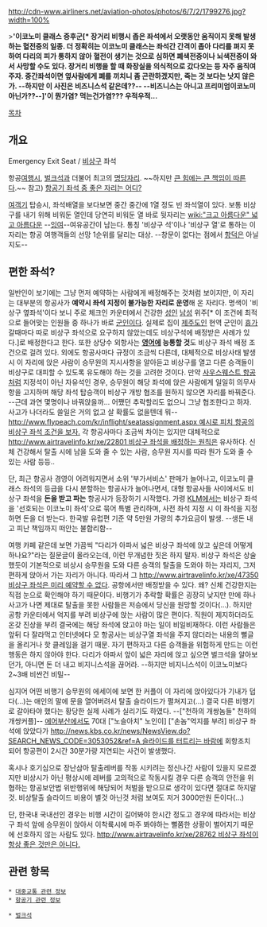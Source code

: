 http://cdn-www.airliners.net/aviation-photos/photos/6/7/2/1799276.jpg?width=100%

>''''이코노미 클래스 증후군[* 장거리 비행시 좁은 좌석에서 오랫동안 움직이지 못해 발생하는 혈전증의 일종. 더 정확히는 이코노미 클래스는 좌석간 간격이 좁아 다리를 펴지 못하여 다리의 피가 통하지 않아 혈전이 생기는 것으로 심하면 폐색전증이나 뇌색전증이 와서 사망할 수도 있다. 장거리 비행을 할 때 화장실을 의식적으로 갔다오는 등 자주 움직여주자. 중간좌석이면 옆사람에게 폐를 끼치니 좀 곤란하겠지만, 죽는 것 보다는 낫지 않은가. --하지만 이 사진은 비즈니스석 같은데??-- --비즈니스는 아니고 프리미엄이코노미 아닌가??--]'이 뭔가염? 먹는건가염??? 우적우적...'''

[[목차]]
== 개요 ==
Emergency Exit Seat / [[비상구]] 좌석

항공[[여행]]시, [[벌크석]]과 더불어 최고의 [[명당]]자리. ~~하지만 [[큰 힘에는 큰 책임이 따른다]].~~
참고) [http://www.airtravelinfo.kr/xe/47313 항공기 좌석 중 좋은 자리는 어디?]

[[여객기]] 탑승시, 좌석배열을 보다보면 중간 중간에 1열 정도 빈 좌석열이 있다. 보통 비상구를 내기 위해 비워둔 열인데 당연히 비워둔 열 바로 뒷자리는 [[wiki:"크고 아름다운" 넓고 아름다운]] --[[잉여]]--여유공간이 남는다. 통칭 '비상구 석'이나 '비상구 열'로 통하는 이 자리는 항공 여행객들의 선망 1순위를 달리는 대상. --창문이 없다는 점에서 [[항덕]]은 아닐지도--

== 편한 좌석? ==
일반인이 보기에는 그냥 먼저 예약하는 사람에게 배정해주는 것처럼 보이지만, 이 자리는 대부분의 항공사가 '''예약시 좌석 지정이 불가능한 자리로 운영'''해 온 자리다. 명색이 '비상구 옆좌석'이다 보니 주로 체크인 카운터에서 건강한 [[성인]] [[남성]] 위주[* 이 조건에 최적으로 들어맞는 인원들 중 하나가 바로 [[군인]]이다. 실제로 집이 [[제주도]]인 현역 군인이 [[휴가]] 갈때마다 따로 비상구 좌석으로 요구하지 않았는데도 비상구석에 배정받은 사례가 있다.]로 배정한다고 한다. 또한 상당수 외항사는 '''[[영어]]에 능통할 것'''도 비상구 좌석 배정 조건으로 걸려 있다. 외에도 항공사마다 규정이 조금씩 다른데, 대체적으로 비상사태 발생시 이 자리에 앉은 사람이 승무원의 지시사항을 알아듣고 비상구를 열고 다른 승객들이 비상구로 대피할 수 있도록 유도해야 하는 것을 고려한 것이다. 만약 [[사우스웨스트 항공]]처럼 지정석이 아닌 자유석인 경우, 승무원이 해당 좌석에 앉은 사람에게 일일히 의무사항을 고지하며 해당 좌석 탑승객이 비상구 개방 협조를 원하지 않으면 자리를 바꿔준다. --근데 과연 몇명이나 바꿔앉을까... 어쨌던 추락할리도 없으니 그냥 협조한다고 하자. 사고가 나더라도 쓸일은 거의 없고 살 확률도 없을텐데 뭐-- [[http://www.flypeach.com/kr/inflight/seatassignment.aspx 예시로 피치 항공의 비상구 좌석 조건을 보자.]]
각 항공사마다 조금씩 차이는 있지만 대체적으로 [[http://www.airtravelinfo.kr/xe/22801 비상구 좌석을 배정하는 원칙]]은 유사하다. 신체 건강해서 탈출 시에 남을 도와 줄 수 있는 사람, 승무원 지시를 따라 뭔가 도와 줄 수 있는 사람 등등..

단, 최근 항공사 경영이 어려워지면서 소위 '부가서비스' 판매가 늘어나고, 이코노미 클래스 좌석의 등급을 다시 분할하는 항공사가 늘어나면서, 대형 항공사들 사이에서도 비상구 좌석을 '''돈을 받고 파는''' 항공사가 등장하기 시작했다. 가령 [[KLM]]에서는 비상구 좌석을 '선호되는 이코노미 좌석'으로 묶어 특별 관리하며, 사전 좌석 지정 시 이 좌석을 지정하면 돈을 더 받는다. 한국발 유럽편 기준 약 5만원 가량의 추가요금이 발생. --생돈 내고 피난 책임까지 떠안는 불합리함--

여행 카페 같은데 보면 가끔씩 "다리가 아파서 넓은 비상구 좌석에 앉고 싶은데 어떻게 하나요?"라는 질문글이 올라오는데, 이런 무개념한 짓은 하지 말자. 비상구 좌석은 상술했듯이 기본적으로 비상시 승무원을 도와 다른 승객의 탈출을 도와야 하는 자리지, 그저 편하게 앉아서 가는 자리가 아니다. 따라서 그 [[http://www.airtravelinfo.kr/xe/47350 비상구 좌석은 미리 예약할 수 없다]]. 공항에서만 배정받을 수 있다. 왜? 신체 건강한지는 직접 눈으로 확인해야 하기 때문이다. 비행기가 추락할 확률은 굉장히 낮지만 만에 하나 사고가 나면 제대로 탈출을 못한 사람들은 저승에서 당신을 원망할 것이다(...). 하지만 공항 카운터에서 억지를 부려 비상구에 앉는 사람이 많은 편이다. 직원이 제지하더라도 온갖 진상을 부려 결국에는 해당 좌석에 앉고야 마는 일이 비일비재하다. 이런 사람들은 앞뒤 다 잘라먹고 인터넷에다 모 항공사는 비상구열 좌석을 주지 않더라는 내용의 뻘글을 올리거나 핫 클레임을 걸기 때문. 자기 편하자고 다른 승객들을 위험하게 만드는 이런 행동은 하지 않아야 한다. 다리가 아파서 앞이 넓은 자리에 앉고 싶으면 벌크석을 알아보던가, 아니면 돈 더 내고 비지니스석을 끊어라. --하지만 비지니스석이 이코노미보다 2~3배 비싼건 비밀-- 

심지어 어떤 비행기 승무원의 에세이에 보면 한 커플이 이 자리에 앉아있다가 기내가 덥다(...)는 애인의 말에 문을 열어버려서 탈출 슬라이드가 펼쳐지고(...) 결국 다른 비행기로 갈아타야 했다는 황당한 실제 사례가 실리기도 하였다. --["천하의 개쌍놈들" 천하의 개쌍커플]--  [[에어부산]]에서도 70대 ["노슬아치" 노인이] ["손놈"억지를 부려] 비상구 좌석에 앉았다가 [[http://news.kbs.co.kr/news/NewsView.do?SEARCH_NEWS_CODE=3053052&ref=A 슬라이드를 터트리는 바람에]] 회항조치 되어 항공편이 2시간 30분가량 지연되는 사건이 발생했다.

혹시나 호기심으로 장난삼아 탈출레버를 작동 시키려는 정신나간 사람이 있을지 모르겠지만 비상시가 아닌 평상시에 레버를 고의적으로 작동시킬 경우 다른 승객의 안전을 위협하는 항공보안법 위반행위에 해당되어 처벌을 받으므로 생각이 있다면 절대로 하지말것. 비상탈출 슬라이드 비용이 별것 아닌것 처럼 보여도 저거 3000만원 돈이다(...)

단, 한국내 국내선인 경우는 비행 시간이 길어봐야 한시간 정도고 경우에 따라서는 비상구 좌석 앞에 승무원이 앉아서 이착륙시에 마주 봐야하는 뻘쭘한 상황이 벌어지기 때문에 선호하지 않는 사람도 있다. [[http://www.airtravelinfo.kr/xe/28762 비상구 좌석이 항상 좋은 것만은 아니다.]]
== 관련 항목 ==
 * [[대중교통 관련 정보]]
 * [[항공기 관련 정보]]

 * [[벌크석]]
